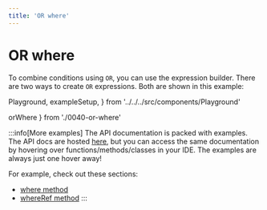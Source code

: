 ```yaml
---
title: 'OR where'
---
```


# OR where

To combine conditions using `OR`, you can use the expression builder.
There are two ways to create `OR` expressions. Both are shown in this
example:

  Playground,
  exampleSetup,
} from '../../../src/components/Playground'

  orWhere
} from './0040-or-where'

<div style={{ marginBottom: '1em' }}>
  <Playground code={orWhere} setupCode={exampleSetup} />
</div>

:::info[More examples]
The API documentation is packed with examples. The API docs are hosted [here](https://kysely-org.github.io/kysely-apidoc/),
but you can access the same documentation by hovering over functions/methods/classes in your IDE. The examples are always
just one hover away!

For example, check out these sections:
 - [where method](https://kysely-org.github.io/kysely-apidoc/interfaces/SelectQueryBuilder.html#where)
 - [whereRef method](https://kysely-org.github.io/kysely-apidoc/interfaces/SelectQueryBuilder.html#whereRef)
:::
